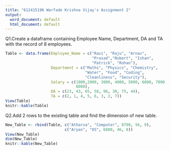 ```yaml
---
title: "612415196 Warfade Krishna Vijay's Assignment 2"
output:
  word_document: default
  html_document: default
---
```

Q1.Create a dataframe containing Employee Name, Department, DA and TA with the record of 8 employees.
```r
Table <- data.frame(Employee_Name = c("Ravi", "Raju", "Arnav",
                                      "Prasad","Robert", "Ishan",
                                      "Patrick", "Rohan"),
                    Department = c("Maths", "Physics", "Chemistry",
                                   "Water", "Food", "Coding",
                                   "Cleanliness", "Security"),
                    Salary = c(1000,2000, 3000, 4000, 5000, 6000, 7000,
                               8000),
                    DA = c(23, 43, 65, 58, 96, 30, 75, 44),
                    TA = c(2, 1, 4, 5, 6, 3, 2, 7))
View(Table)
knitr::kable(Table)
```
Q2.Add 2 rows to the existing table and find the dimension of new table.
```r
New_Table <- rbind(Table, c("Atharva", "Computer", 8700, 56, 9),
                          c("Aryan", "OS", 6800, 46, 8))
View(New_Table)
dim(New_Table)
knitr::kable(New_Table)
```